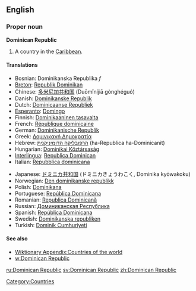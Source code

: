 ==English==
{{wikipedia}}

===Proper noun===
'''Dominican Republic'''
# A country in the [[Caribbean]].

====Translations====
{{top}}
*Bosnian: Dominikanska Republika ''f''
*[[Breton]]: [[Republik Dominikan]]
*Chinese: [[多米尼加共和国]] (Duōmǐníjiā gònghéguó)
*Danish: [[Dominikanske Republik]]
*Dutch: [[Dominicaanse Republiek]]
*[[Esperanto]]: [[Domingo]]
*Finnish: [[Dominikaaninen tasavalta]]
*French: [[République dominicaine]]
*German: [[Dominikanische Republik]]
*Greek: [[Δομινικανή Δημοκρατία]]
*Hebrew: [[הרפובליקה הדומיניקנית]] (ha-Republica ha-Dominicanit)
*Hungarian: [[Dominikai Köztársaság]]
*[[Interlingua]]: [[Republica Dominican]]
*Italian: [[Repubblica dominicana]]
{{mid}}
*Japanese: [[ドミニカ共和国]] (ドミニカきょうわこく, Dominika kyōwakoku)
*Norwegian: [[Den dominikanske republikk]]
*Polish: [[Dominikana]]
*Portuguese: [[República Dominicana]]
*Romanian: [[Republica Dominicană]]
*Russian: [[Доминиканская Республика]]
*Spanish: [[República Dominicana]]
*Swedish: [[Dominikanska republiken]]
*Turkish: [[Dominik Cumhuriyeti]]
{{bottom}}

====See also====
*[[Wiktionary Appendix:Countries of the world]]
*[[w:Dominican Republic]]

[[Category:Countries]]

[[ru:Dominican Republic]]
[[sv:Dominican Republic]]
[[zh:Dominican Republic]]